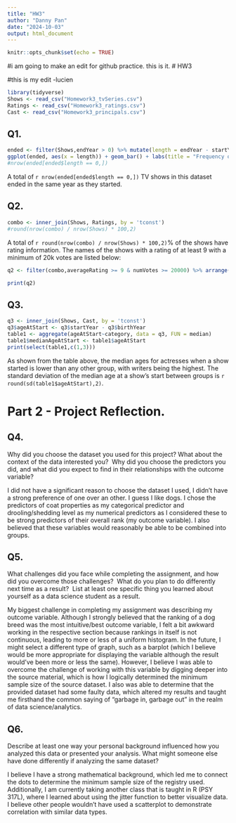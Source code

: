 ---
title: "HW3"
author: "Danny Pan"
date: "2024-10-03"
output: html_document
---

```{r setup, include=FALSE}
knitr::opts_chunk$set(echo = TRUE)
```
#i am going to make an edit for github practice. this is it.
# HW3

#this is my edit -lucien

```{r results = 'hide', message = FALSE}
library(tidyverse)
Shows <- read_csv("Homework3_tvSeries.csv")
Ratings <- read_csv("Homework3_ratings.csv")
Cast <- read_csv("Homework3_principals.csv")
```

## Q1.

```{r}
ended <- filter(Shows,endYear > 0) %>% mutate(length = endYear - startYear)
ggplot(ended, aes(x = length)) + geom_bar() + labs(title = "Frequency of Shows by Years Ran", x = "Years Ran", y = "Count")
#nrow(ended[ended$length == 0,])
```

A total of `r nrow(ended[ended$length == 0,])` TV shows in this dataset ended in the same year as they started.

## Q2.

```{r}
combo <- inner_join(Shows, Ratings, by = 'tconst')
#round(nrow(combo) / nrow(Shows) * 100,2)

```

A total of `r round(nrow(combo) / nrow(Shows) * 100,2)`% of the shows have rating information. The names of the shows with a rating of at least 9 with a minimum of 20k votes are listed below:

```{r}
q2 <- filter(combo,averageRating >= 9 & numVotes >= 20000) %>% arrange(primaryTitle) %>% select(primaryTitle)

print(q2)
```

## Q3.

```{r}
q3 <- inner_join(Shows, Cast, by = 'tconst')
q3$ageAtStart <- q3$startYear - q3$birthYear 
table1 <- aggregate(ageAtStart~category, data = q3, FUN = median)
table1$medianAgeAtStart <- table1$ageAtStart
print(select(table1,c(1,3)))
```

As shown from the table above, the median ages for actresses when a show started is lower than any other group, with writers being the highest. The standard deviation of the median age at a show's start between groups is `r round(sd(table1$ageAtStart),2)`.

# **Part 2 - Project Reflection.**

## Q4.

Why did you choose the dataset you used for this project? What about the context of the data interested you?  Why did you choose the predictors you did, and what did you expect to find in their relationships with the outcome variable?

I did not have a significant reason to choose the dataset I used, I didn't have a strong preference of one over an other. I guess I like dogs. I chose the predictors of coat properties as my categorical predictor and drooling/shedding level as my numerical predictors as I considered these to be strong predictors of their overall rank (my outcome variable). I also believed that these variables would reasonably be able to be combined into groups.

## Q5.

What challenges did you face while completing the assignment, and how did you overcome those challenges?  What do you plan to do differently next time as a result?  List at least one specific thing you learned about yourself as a data science student as a result.

My biggest challenge in completing my assignment was describing my outcome variable. Although I strongly believed that the ranking of a dog breed was the most intuitive/best outcome variable, I felt a bit awkward working in the respective section because rankings in itself is not continuous, leading to more or less of a uniform histogram. In the future, I might select a different type of graph, such as a barplot (which I believe would be more appropriate for displaying the variable although the result would've been more or less the same). However, I believe I was able to overcome the challenge of working with this variable by digging deeper into the source material, which is how I logically determined the minimum sample size of the source dataset. I also was able to determine that the provided dataset had some faulty data, which altered my results and taught me firsthand the common saying of "garbage in, garbage out" in the realm of data science/analytics.

## Q6.

Describe at least one way your personal background influenced how you analyzed this data or presented your analysis. What might someone else have done differently if analyzing the same dataset?

I believe I have a strong mathematical background, which led me to connect the dots to determine the minimum sample size of the registry used. Additionally, I am currently taking another class that is taught in R (PSY 317L), where I learned about using the jitter function to better visualize data. I believe other people wouldn't have used a scatterplot to demonstrate correlation with similar data types.
